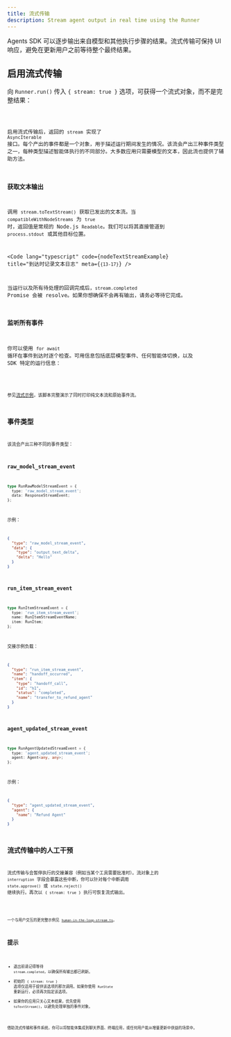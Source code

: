 ```yaml
---
title: 流式传输
description: Stream agent output in real time using the Runner
---
```



Agents SDK 可以逐步输出来自模型和其他执行步骤的结果。流式传输可保持 UI 响应，避免在更新用户之前等待整个最终结果。

## 启用流式传输

向 `Runner.run()` 传入 `{ stream: true }` 选项，可获得一个流式对象，而不是完整结果：

<Code lang="typescript" code={basicStreamingExample} title="启用流式传输" />

启用流式传输后，返回的 `stream` 实现了 `AsyncIterable` 接口。每个产出的事件都是一个对象，用于描述运行期间发生的情况。该流会产出三种事件类型之一，每种类型描述智能体执行的不同部分。大多数应用只需要模型的文本，因此流也提供了辅助方法。

### 获取文本输出

调用 `stream.toTextStream()` 获取已发出的文本流。当 `compatibleWithNodeStreams` 为 `true` 时，返回值是常规的 Node.js `Readable`。我们可以将其直接管道到 `process.stdout` 或其他目标位置。

<Code
  lang="typescript"
  code={nodeTextStreamExample}
  title="到达时记录文本日志"
  meta={`{13-17}`}
/>

当运行以及所有待处理的回调完成后，`stream.completed` Promise 会被 resolve。如果你想确保不会再有输出，请务必等待它完成。

### 监听所有事件

你可以使用 `for await` 循环在事件到达时逐个检查。可用信息包括底层模型事件、任何智能体切换，以及 SDK 特定的运行信息：

<Code lang="typescript" code={handleAllEventsExample} title="监听所有事件" />

参见[流式示例](https://github.com/openai/openai-agents-js/tree/main/examples/agent-patterns/streamed.ts)，该脚本完整演示了同时打印纯文本流和原始事件流。

## 事件类型

该流会产出三种不同的事件类型：

### raw_model_stream_event

```ts
type RunRawModelStreamEvent = {
  type: 'raw_model_stream_event';
  data: ResponseStreamEvent;
};
```

示例：

```json
{
  "type": "raw_model_stream_event",
  "data": {
    "type": "output_text_delta",
    "delta": "Hello"
  }
}
```

### run_item_stream_event

```ts
type RunItemStreamEvent = {
  type: 'run_item_stream_event';
  name: RunItemStreamEventName;
  item: RunItem;
};
```

交接示例负载：

```json
{
  "type": "run_item_stream_event",
  "name": "handoff_occurred",
  "item": {
    "type": "handoff_call",
    "id": "h1",
    "status": "completed",
    "name": "transfer_to_refund_agent"
  }
}
```

### agent_updated_stream_event

```ts
type RunAgentUpdatedStreamEvent = {
  type: 'agent_updated_stream_event';
  agent: Agent<any, any>;
};
```

示例：

```json
{
  "type": "agent_updated_stream_event",
  "agent": {
    "name": "Refund Agent"
  }
}
```

## 流式传输中的人工干预

流式传输与会暂停执行的交接兼容（例如当某个工具需要批准时）。流对象上的 `interruption` 字段会暴露这些中断，你可以针对每个中断调用 `state.approve()` 或 `state.reject()` 继续执行。再次以 `{ stream: true }` 执行可恢复流式输出。

<Code
  lang="typescript"
  code={streamedHITLExample}
  title="在流式传输中处理人工批准"
/>

一个与用户交互的更完整示例见
[`human-in-the-loop-stream.ts`](https://github.com/openai/openai-agents-js/tree/main/examples/agent-patterns/human-in-the-loop-stream.ts)。

## 提示

- 退出前请记得等待 `stream.completed`，以确保所有输出都已刷新。
- 初始的 `{ stream: true }` 选项仅适用于提供该选项的那次调用。如果你使用 `RunState` 重新运行，必须再次指定该选项。
- 如果你的应用只关心文本结果，优先使用 `toTextStream()`，以避免处理单独的事件对象。

借助流式传输和事件系统，你可以将智能体集成到聊天界面、终端应用，或任何用户能从增量更新中获益的场景中。
